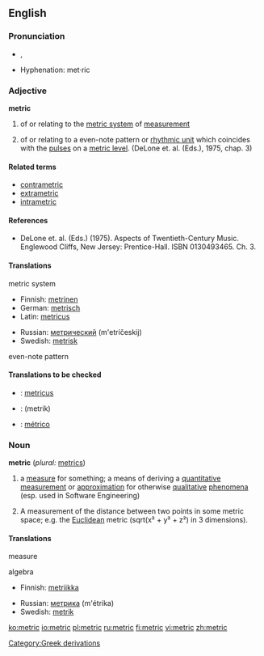 ==English==

===Pronunciation===
*{{IPA|ˈmɛtɹɪk}}, {{SAMPA|"mEtrIk}}
*Hyphenation: met&middot;ric

===Adjective===
'''metric'''
#of or relating to the [[metric system]] of [[measurement]]
#{{music}} of or relating to a even-note pattern or [[rhythmic unit]] which coincides with the [[pulse]]s on a [[metric level]]. (DeLone et. al. (Eds.), 1975, chap. 3)

====Related terms====
*[[contrametric]]
*[[extrametric]]
*[[intrametric]]

====References====
*DeLone et. al. (Eds.) (1975). Aspects of Twentieth-Century Music. Englewood Cliffs, New Jersey: Prentice-Hall. ISBN 0130493465. Ch. 3.

====Translations====
;metric system
{{top}}
*Finnish: [[metrinen]]
*German: [[metrisch]] 
*Latin: [[metricus]]
{{mid}}
*Russian: [[метрический]] (m'etríčeskij) 
*Swedish: [[metrisk]]
{{bottom}}

;even-note pattern
{{top}}
{{mid}}
{{bottom}}

====Translations to be checked====
*{{ttbc|Latin}}: [[metricus]]
*{{ttbc|Persian}}: {{FAchar|[[متریک]]}} (metrik)
*{{ttbc|Spanish}}: [[métrico]]

===Noun=== 
'''metric'''  (''plural:'' [[metrics]])
#a [[measure]] for something; a means of deriving a [[quantitative]] [[measurement]] or [[approximation]] for otherwise [[qualitative]] [[phenomena]] (esp. used in Software Engineering)
# {{algebra}} A measurement of the distance between two points in some metric space; e.g. the [[Euclidean]] metric (sqrt(x&sup2; + y&sup2; + z&sup2;) in 3 dimensions).

====Translations====
;measure
{{top}}
{{mid}}
{{bottom}}

;algebra
{{top}}
*Finnish: [[metriikka]]
{{mid}}
*Russian: [[метрика]] (m'étrika) {{f}}
*Swedish: [[metrik]]
{{bottom}}

[[Category:Greek derivations]]

[[ko:metric]]
[[io:metric]]
[[pl:metric]]
[[ru:metric]]
[[fi:metric]]
[[vi:metric]]
[[zh:metric]]